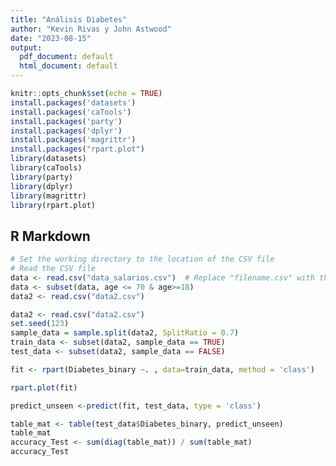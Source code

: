 ```yaml
---
title: "Análisis Diabetes"
author: "Kevin Rivas y John Astwood"
date: "2023-08-15"
output:
  pdf_document: default
  html_document: default
---
```


```r
knitr::opts_chunk$set(echo = TRUE)
install.packages('datasets')
install.packages('caTools')
install.packages('party')
install.packages('dplyr')
install.packages('magrittr')
install.packages("rpart.plot")
library(datasets)
library(caTools)
library(party)
library(dplyr)
library(magrittr)
library(rpart.plot)
```

## R Markdown

```r
# Set the working directory to the location of the CSV file
# Read the CSV file
data <- read.csv("data_salarios.csv")  # Replace "filename.csv" with the actual CSV file's name
data <- subset(data, age <= 70 & age>=18)
data2 <- read.csv("data2.csv")
```

```r
data2 <- read.csv("data2.csv")
set.seed(123)
sample_data = sample.split(data2, SplitRatio = 0.7)
train_data <- subset(data2, sample_data == TRUE)
test_data <- subset(data2, sample_data == FALSE)

fit <- rpart(Diabetes_binary ~. , data=train_data, method = 'class')

rpart.plot(fit) 

predict_unseen <-predict(fit, test_data, type = 'class')

table_mat <- table(test_data$Diabetes_binary, predict_unseen)
table_mat
accuracy_Test <- sum(diag(table_mat)) / sum(table_mat)
accuracy_Test

```